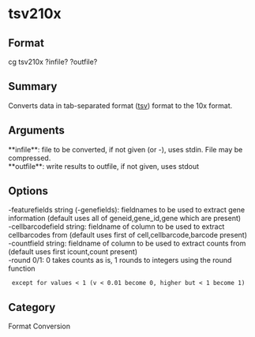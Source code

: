 = tsv210x =

== Format ==
cg tsv210x ?infile? ?outfile?

== Summary ==
Converts data in tab-separated format ([[tsv]]) format to the 10x format.

== Arguments ==
; **infile**: file to be converted, if not given (or -), uses stdin. File may be compressed.
; **outfile**: write results to outfile, if not given, uses stdout

== Options ==
; -featurefields string (-genefields): fieldnames to be used to extract gene information (default uses all of geneid,gene_id,gene which are present)
; -cellbarcodefield string: fieldname of column to be used to extract cellbarcodes from (default uses first of cell,cellbarcode,barcode present)
; -countfield string: fieldname of column to be used to extract counts from (default uses first icount,count present)
; -round 0/1: 0 takes counts as is, 1 rounds to integers using the round function 
  except for values < 1 (v < 0.01 become 0, higher but < 1 become 1)

== Category ==
Format Conversion

